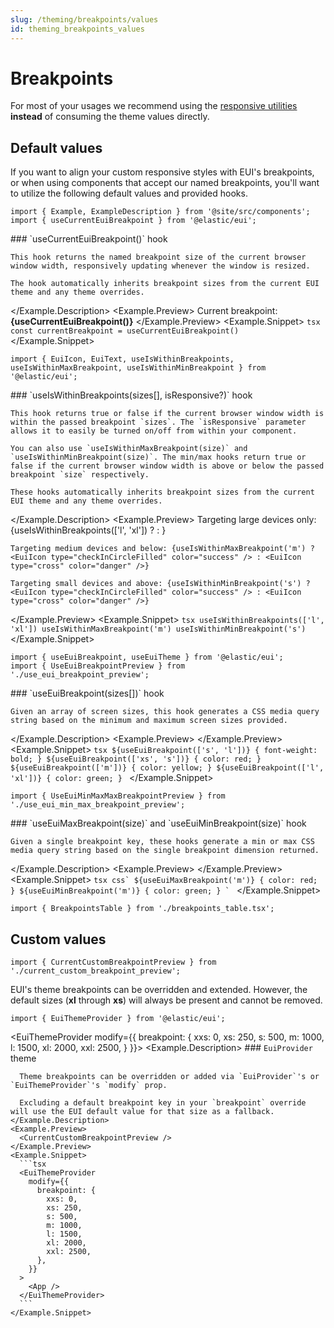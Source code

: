 ```yaml
---
slug: /theming/breakpoints/values
id: theming_breakpoints_values
---
```


# Breakpoints

For most of your usages we recommend using the [responsive utilities](/docs/theming/breakpoints/utilities) **instead** of consuming the theme values directly.

## Default values

If you want to align your custom responsive styles with EUI's breakpoints, or when using components that accept our named breakpoints, you'll want to utilize the following default values and provided hooks.

```mdx-code-block
import { Example, ExampleDescription } from '@site/src/components';
import { useCurrentEuiBreakpoint } from '@elastic/eui';
```

<Example>
  <Example.Description>
    ### `useCurrentEuiBreakpoint()` <Badge color="hollow">hook</Badge>

    This hook returns the named breakpoint size of the current browser window width, responsively updating whenever the window is resized.

    The hook automatically inherits breakpoint sizes from the current EUI theme and any theme overrides.
  </Example.Description>
  <Example.Preview>
    Current breakpoint: <strong>{useCurrentEuiBreakpoint()}</strong>
  </Example.Preview>
  <Example.Snippet>
    ```tsx
    const currentBreakpoint = useCurrentEuiBreakpoint()
    ```
  </Example.Snippet>
</Example>

```mdx-code-block
import { EuiIcon, EuiText, useIsWithinBreakpoints, useIsWithinMaxBreakpoint, useIsWithinMinBreakpoint } from '@elastic/eui';
```

<Example>
  <Example.Description>
    ### `useIsWithinBreakpoints(sizes[], isResponsive?)` <Badge color="hollow">hook</Badge>

    This hook returns true or false if the current browser window width is within the passed breakpoint `sizes`. The `isResponsive` parameter allows it to easily be turned on/off from within your component.

    You can also use `useIsWithinMaxBreakpoint(size)` and `useIsWithinMinBreakpoint(size)`. The min/max hooks return true or false if the current browser window width is above or below the passed breakpoint `size` respectively.

    These hooks automatically inherits breakpoint sizes from the current EUI theme and any theme overrides.
  </Example.Description>
  <Example.Preview>
    Targeting large devices only: {useIsWithinBreakpoints(['l', 'xl']) ? <EuiIcon type="checkInCircleFilled" color="success" /> : <EuiIcon type="cross" color="danger" />}

    Targeting medium devices and below: {useIsWithinMaxBreakpoint('m') ? <EuiIcon type="checkInCircleFilled" color="success" /> : <EuiIcon type="cross" color="danger" />}

    Targeting small devices and above: {useIsWithinMinBreakpoint('s') ? <EuiIcon type="checkInCircleFilled" color="success" /> : <EuiIcon type="cross" color="danger" />}
  </Example.Preview>
  <Example.Snippet>
    ```tsx
    useIsWithinBreakpoints(['l', 'xl'])
    useIsWithinMaxBreakpoint('m')
    useIsWithinMinBreakpoint('s')
    ```
  </Example.Snippet>
</Example>

```mdx-code-block
import { useEuiBreakpoint, useEuiTheme } from '@elastic/eui';
import { UseEuiBreakpointPreview } from './use_eui_breakpoint_preview';
```

<Example>
  <Example.Description>
    ### `useEuiBreakpoint(sizes[])` <Badge color="hollow">hook</Badge>

    Given an array of screen sizes, this hook generates a CSS media query string based on the minimum and maximum screen sizes provided.
  </Example.Description>
  <Example.Preview>
    <UseEuiBreakpointPreview />
  </Example.Preview>
  <Example.Snippet>
    ```tsx
    ${useEuiBreakpoint(['s', 'l'])} {
      font-weight: bold;
    }
    ${useEuiBreakpoint(['xs', 's'])} {
      color: red;
    }
    ${useEuiBreakpoint(['m'])} {
      color: yellow;
    }
    ${useEuiBreakpoint(['l', 'xl'])} {
      color: green;
    }
    ```
  </Example.Snippet>
</Example>

```mdx-code-block
import { UseEuiMinMaxMaxBreakpointPreview } from './use_eui_min_max_breakpoint_preview';
```

<Example>
  <Example.Description>
    ### `useEuiMaxBreakpoint(size)` and `useEuiMinBreakpoint(size)` <Badge color="hollow">hook</Badge>

    Given a single breakpoint key, these hooks generate a min or max CSS media query string based on the single breakpoint dimension returned.
  </Example.Description>
  <Example.Preview>
    <UseEuiMinMaxMaxBreakpointPreview />
  </Example.Preview>
  <Example.Snippet>
    ```tsx
    css`
      ${useEuiMaxBreakpoint('m')} {
        color: red;
      }
      ${useEuiMinBreakpoint('m')} {
        color: green;
      }
    `
    ```
  </Example.Snippet>
</Example>

```mdx-code-block
import { BreakpointsTable } from './breakpoints_table.tsx';
```

<BreakpointsTable />

## Custom values

```mdx-code-block
import { CurrentCustomBreakpointPreview } from './current_custom_breakpoint_preview';
```

EUI's theme breakpoints can be overridden and extended. However, the default sizes (**xl** through **xs**) will always be present and cannot be removed.

```mdx-code-block
import { EuiThemeProvider } from '@elastic/eui';
```

<EuiThemeProvider
  modify={{ breakpoint: {
    xxs: 0,
    xs: 250,
    s: 500,
    m: 1000,
    l: 1500,
    xl: 2000,
    xxl: 2500,
  }
}}>
  <Example>
    <Example.Description>
      ### `EuiProvider` <Badge color="hollow">theme</Badge>

      Theme breakpoints can be overridden or added via `EuiProvider`'s or `EuiThemeProvider`'s `modify` prop.

      Excluding a default breakpoint key in your `breakpoint` override will use the EUI default value for that size as a fallback.
    </Example.Description>
    <Example.Preview>
      <CurrentCustomBreakpointPreview />
    </Example.Preview>
    <Example.Snippet>
      ```tsx
      <EuiThemeProvider
        modify={{
          breakpoint: {
            xxs: 0,
            xs: 250,
            s: 500,
            m: 1000,
            l: 1500,
            xl: 2000,
            xxl: 2500,
          },
        }}
      >
        <App />
      </EuiThemeProvider>
      ```
    </Example.Snippet>
  </Example>

  <BreakpointsTable />
</EuiThemeProvider>
